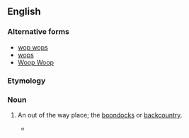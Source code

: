 {{also|wop wops}}
==English==

===Alternative forms===
* [[wop wops]]
* [[wops]]
* [[Woop Woop]]

===Etymology===
{{rfe|en}}

===Noun===
{{en-noun|-}}

# {{lb|en|New Zealand}} An out of the way place; the [[boondocks]] or [[backcountry]].
#* {{quote-book|en|year=1979|author=Essie Summers|title=Lake of the Kingfisher|url=http://books.google.com/books?id=WzvHkdA3q2wC|page=44|isbn=0373022395
|passage=Still, things could happen out here in the '''wop-wops'''.}}